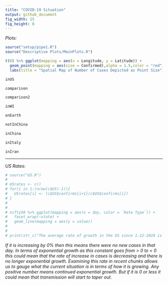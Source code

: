 ---
title: "COVID-19 Situation"
output: github_document
fig_width: 15
fig_height: 8
---

*Plots:*
```{r echo=FALSE,warning=FALSE,include=FALSE}
source("setup/pipe1.R")
source("Descriptive Plots/MainPlots.R")
```


```{r echo=FALSE,fig.width= 10, fig.height=5,warning=FALSE}

t(0) %>% ggplot(mapping = aes(x = Longitude, y = Latitude)) +
  geom_point(mapping = aes(size = Confirmed),alpha = 1.5,color = "red") +
  labs(title = "Spatial Map of Number of Cases Depicted as Point Size")

inUS

comparison

comparison2

inWI

onEarth

notInChina

inChina

inItaly

inIran

```
____
*US Rates:*
```{r echo=FALSE}
# source("US.R")
# 
# USrates <- c()
# for(i in 1:(nrow(c$US)-1)){
#   USrates[i] <- (c$US$confirms[i+1]/c$US$confirms[i])
# }
# 
# 
# nifty50 %>% ggplot(mapping = aes(x = day, color = `Rate Type`)) +
#   facet_wrap(~state) +
#   geom_line(mapping = aes(y = value))
# 
# 
# print(str_c("The average rate of growth in the US since 1-22-2020 is a ",(mean(USrates) - 1)," percent increase in confirmed cases daily"))
```

  *If it is increasing by 0% then this means there were no new cases in that day. In terms of exponential growth as this constant goes from  > 0  to  < 0 this could mean that the rate of increase in cases is decreasing and there is no longer exponential growth. Examining this rate in recent chunks allows us to gauge what the current situation is in terms of how it is growing. Any positive number means continued exponential growth. But if it is 0 or less it could mean that transmission will start to taper out.*

